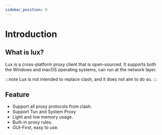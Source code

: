 ```yaml
---
sidebar_position: 0
---
```



# Introduction

<ScreenshotSwiper />


## What is lux?
Lux is a cross-platform proxy client that is open-sourced.
It supports both the Windows and macOS operating systems, can run at the network layer.

:::note
Lux is not intended to replace clash, and it does not aim to do so.
:::


## Feature

* Support all proxy protocols from clash.
* Support Tun and System Proxy
* Light and low memory usage.
* Built-in proxy rules.
* GUI-First, easy to use.




